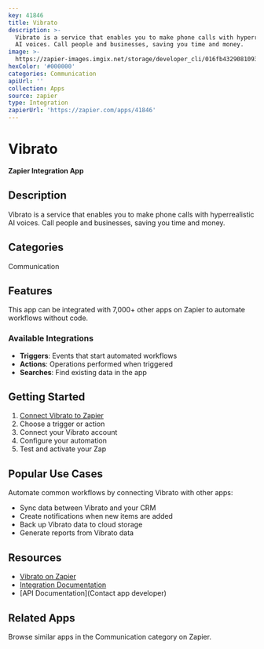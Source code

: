 ```yaml
---
key: 41846
title: Vibrato
description: >-
  Vibrato is a service that enables you to make phone calls with hyperrealistic
  AI voices. Call people and businesses, saving you time and money.
image: >-
  https://zapier-images.imgix.net/storage/developer_cli/016fb432908109392b6abbcabe94fde2.png?auto=format%2Ccompress&ixlib=python-3.0.0&q=50
hexColor: '#000000'
categories: Communication
apiUrl: ''
collection: Apps
source: zapier
type: Integration
zapierUrl: 'https://zapier.com/apps/41846'
---
```

# Vibrato

**Zapier Integration App**

## Description

Vibrato is a service that enables you to make phone calls with hyperrealistic AI voices. Call people and businesses, saving you time and money.

## Categories

Communication

## Features

This app can be integrated with 7,000+ other apps on Zapier to automate workflows without code.

### Available Integrations

- **Triggers**: Events that start automated workflows
- **Actions**: Operations performed when triggered
- **Searches**: Find existing data in the app

## Getting Started

1. [Connect Vibrato to Zapier](https://zapier.com/apps/41846)
2. Choose a trigger or action
3. Connect your Vibrato account
4. Configure your automation
5. Test and activate your Zap

## Popular Use Cases

Automate common workflows by connecting Vibrato with other apps:

- Sync data between Vibrato and your CRM
- Create notifications when new items are added
- Back up Vibrato data to cloud storage
- Generate reports from Vibrato data

## Resources

- [Vibrato on Zapier](https://zapier.com/apps/41846)
- [Integration Documentation](https://zapier.com/apps/41846/integrations)
- [API Documentation](Contact app developer)

## Related Apps

Browse similar apps in the Communication category on Zapier.
